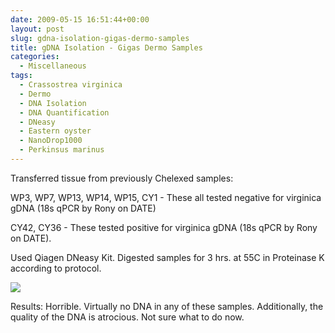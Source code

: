 ```yaml
---
date: 2009-05-15 16:51:44+00:00
layout: post
slug: gdna-isolation-gigas-dermo-samples
title: gDNA Isolation - Gigas Dermo Samples
categories:
  - Miscellaneous
tags:
  - Crassostrea virginica
  - Dermo
  - DNA Isolation
  - DNA Quantification
  - DNeasy
  - Eastern oyster
  - NanoDrop1000
  - Perkinsus marinus
---
```


Transferred tissue from previously Chelexed samples:

WP3, WP7, WP13, WP14, WP15, CY1 - These all tested negative for virginica gDNA (18s qPCR by Rony on DATE)

CY42, CY36 - These tested positive for virginica gDNA (18s qPCR by Rony on DATE).

Used Qiagen DNeasy Kit. Digested samples for 3 hrs. at 55C in Proteinase K according to protocol.

![](https://eagle.fish.washington.edu/Arabidopsis/20090515%20gDNA%20Dermo%20SJW-01.bmp)

Results: Horrible. Virtually no DNA in any of these samples. Additionally, the quality of the DNA is atrocious. Not sure what to do now.

